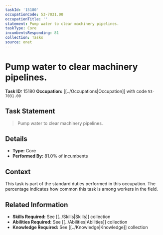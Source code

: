 ```yaml
---
taskId: '15180'
occupationCode: 53-7031.00
occupationTitle: ''
statement: Pump water to clear machinery pipelines.
taskType: Core
incumbentsResponding: 81
collection: Tasks
source: onet
---
```

# Pump water to clear machinery pipelines.

**Task ID:** 15180
**Occupation:** [[../Occupations|Occupation]] with code `53-7031.00`

## Task Statement

> Pump water to clear machinery pipelines.

## Details

- **Type:** Core
- **Performed By:** 81.0% of incumbents

## Context

This task is part of the standard duties performed in this occupation. The percentage indicates how common this task is among workers in the field.

## Related Information

- **Skills Required:** See [[../Skills|Skills]] collection
- **Abilities Required:** See [[../Abilities|Abilities]] collection
- **Knowledge Required:** See [[../Knowledge|Knowledge]] collection
